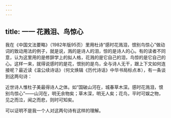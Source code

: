 ```yaml
---
---
---
```

title: 一一 花溅泪、鸟惊心
---






我在《中国文法要略》（1982年版95页）里用杜诗“感时花溅泪，恨别鸟惊心”做动词的致动用法的例子，就是说，溅的是诗人的泪，惊的是诗人的心。有的读者不同意，认为这里用的是修辞学上的拟人格，花溅的是它自己的泪，鸟惊的是它自己的心。这样一来，就得说感时的是花，恨别的是鸟，全与诗人无干，跟上下文如何连接呢？最近读《温公续诗话》（何文焕辑《历代诗话》中华书局标点本），有一条谈到这两句诗：

近世诗人惟杜子美最得诗人之体。如“国破山河在，城春草木深。感时花溅泪，恨别鸟惊心”——山河在，明无余物矣；草木深，明无人矣；花鸟，平时可娱之物，见之而泣，闻之而悲，则时可知矣。

可以证明不是我一个人对这两句诗有这样的理解。